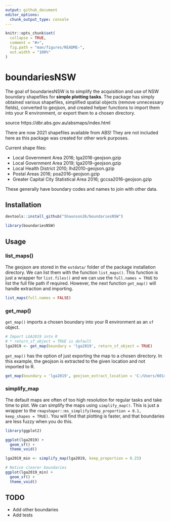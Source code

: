 ```yaml
---
output: github_document
editor_options: 
  chunk_output_type: console
---
```


<!-- README.md is generated from README.Rmd. Please edit that file -->

```r
knitr::opts_chunk$set(
  collapse = TRUE,
  comment = "#>",
  fig.path = "man/figures/README-",
  out.width = "100%"
)
```

# boundariesNSW

<!-- badges: start -->
<!-- badges: end -->

The goal of boundariesNSW is to simplify the acquisition and use of NSW boundary shapefiles
for **simple plotting tasks**. The package has simply obtained various shapefiles, simplified
spatial objects (remove unnecessary fields), converted to geojson, and 
created helper functions to import them into your R environment, or export them to a chosen 
directory.

source https://dbr.abs.gov.au/absmaps/index.html  

There are now 2021 shapefiles available from ABS! They are not included here as this package
was created for other work purposes.

Current shape files:

 - Local Government Area 2016; lga2016-geojson.gzip  
 - Local Government Area 2019; lga2019-geojson.gzip  
 - Local Health District 2010; lhd2010-geojson.gzip  
 - Postal Areas 2016; poa2016-geojson.gzip 
 - Greater Capital City Statistical Area 2016; gccsa2016-geojson.gzip  
 
These generally have boundary codes and names to join with other data.

## Installation

```r
devtools::install_github("Shaunson26/boundariesNSW")
```

```r
library(boundariesNSW)
```

## Usage

### list_maps()

The geojson are stored in the `extdata/` folder of the package installation directory.
We can list them with the function `list_maps()`. This function is just a wrapper for
`list.files()` and we can use the `full.names = TRUE` to list the full file path if required.
However, the next function `get_map()` will handle extraction and importing.

```r
list_maps(full.names = FALSE)
```

### get_map()

`get_map()` imports a chosen boundary into your R environment as an `sf` object.

```r
# Import LGA2019 into R
# * return_sf_object = TRUE is default
lga2019 <- get_map(boundary = 'lga2019', return_sf_object = TRUE)
```

`get_map()` has the option of just exporting the map to a chosen directory. In this
example, the geojson is extracted to the given location and not imported to R.

```r
get_map(boundary = 'lga2019', geojson_extract_location = 'C:/Users/60141508', return_sf_object = FALSE)
```

### simplify_map

The default maps are often of too high resolution for regular tasks and take time to plot. We
can simplify the maps using `simplify_map()`. This is just a wrapper to the 
`rmapshaper::ms_simplify(keep_proportion = 0.1, keep_shapes = TRUE)`. You will find that plotting
is faster, and that boundaries are less fuzzy when you do this.

```r
library(ggplot2)

ggplot(lga2019) +
  geom_sf() +
  theme_void()

lga2019_min <- simplify_map(lga2019, keep_proportion = 0.25)

# Notice clearer boundaries
ggplot(lga2019_min) +
  geom_sf() +
  theme_void()
```

## TODO

  - Add other boundaries  
  - Add tests

